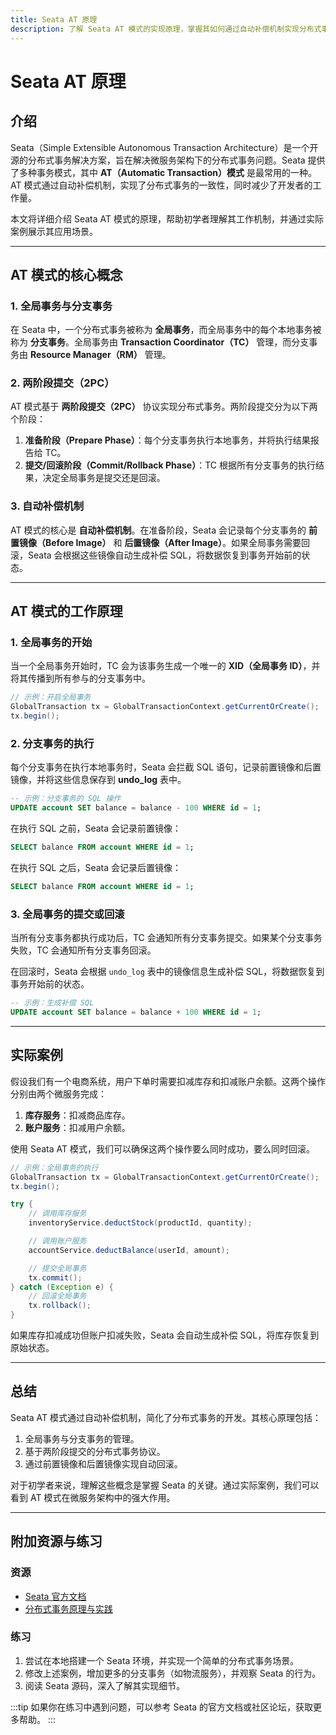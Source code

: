 ```yaml
---
title: Seata AT 原理
description: 了解 Seata AT 模式的实现原理，掌握其如何通过自动补偿机制实现分布式事务的一致性。
---
```


# Seata AT 原理

## 介绍

Seata（Simple Extensible Autonomous Transaction Architecture）是一个开源的分布式事务解决方案，旨在解决微服务架构下的分布式事务问题。Seata 提供了多种事务模式，其中 **AT（Automatic Transaction）模式** 是最常用的一种。AT 模式通过自动补偿机制，实现了分布式事务的一致性，同时减少了开发者的工作量。

本文将详细介绍 Seata AT 模式的原理，帮助初学者理解其工作机制，并通过实际案例展示其应用场景。

---

## AT 模式的核心概念

### 1. 全局事务与分支事务

在 Seata 中，一个分布式事务被称为 **全局事务**，而全局事务中的每个本地事务被称为 **分支事务**。全局事务由 **Transaction Coordinator（TC）** 管理，而分支事务由 **Resource Manager（RM）** 管理。

### 2. 两阶段提交（2PC）

AT 模式基于 **两阶段提交（2PC）** 协议实现分布式事务。两阶段提交分为以下两个阶段：

1. **准备阶段（Prepare Phase）**：每个分支事务执行本地事务，并将执行结果报告给 TC。
2. **提交/回滚阶段（Commit/Rollback Phase）**：TC 根据所有分支事务的执行结果，决定全局事务是提交还是回滚。

### 3. 自动补偿机制

AT 模式的核心是 **自动补偿机制**。在准备阶段，Seata 会记录每个分支事务的 **前置镜像（Before Image）** 和 **后置镜像（After Image）**。如果全局事务需要回滚，Seata 会根据这些镜像自动生成补偿 SQL，将数据恢复到事务开始前的状态。

---

## AT 模式的工作原理

### 1. 全局事务的开始

当一个全局事务开始时，TC 会为该事务生成一个唯一的 **XID（全局事务 ID）**，并将其传播到所有参与的分支事务中。

```java
// 示例：开启全局事务
GlobalTransaction tx = GlobalTransactionContext.getCurrentOrCreate();
tx.begin();
```

### 2. 分支事务的执行

每个分支事务在执行本地事务时，Seata 会拦截 SQL 语句，记录前置镜像和后置镜像，并将这些信息保存到 **undo_log** 表中。

```sql
-- 示例：分支事务的 SQL 操作
UPDATE account SET balance = balance - 100 WHERE id = 1;
```

在执行 SQL 之前，Seata 会记录前置镜像：

```sql
SELECT balance FROM account WHERE id = 1;
```

在执行 SQL 之后，Seata 会记录后置镜像：

```sql
SELECT balance FROM account WHERE id = 1;
```

### 3. 全局事务的提交或回滚

当所有分支事务都执行成功后，TC 会通知所有分支事务提交。如果某个分支事务失败，TC 会通知所有分支事务回滚。

在回滚时，Seata 会根据 `undo_log` 表中的镜像信息生成补偿 SQL，将数据恢复到事务开始前的状态。

```sql
-- 示例：生成补偿 SQL
UPDATE account SET balance = balance + 100 WHERE id = 1;
```

---

## 实际案例

假设我们有一个电商系统，用户下单时需要扣减库存和扣减账户余额。这两个操作分别由两个微服务完成：

1. **库存服务**：扣减商品库存。
2. **账户服务**：扣减用户余额。

使用 Seata AT 模式，我们可以确保这两个操作要么同时成功，要么同时回滚。

```java
// 示例：全局事务的执行
GlobalTransaction tx = GlobalTransactionContext.getCurrentOrCreate();
tx.begin();

try {
    // 调用库存服务
    inventoryService.deductStock(productId, quantity);

    // 调用账户服务
    accountService.deductBalance(userId, amount);

    // 提交全局事务
    tx.commit();
} catch (Exception e) {
    // 回滚全局事务
    tx.rollback();
}
```

如果库存扣减成功但账户扣减失败，Seata 会自动生成补偿 SQL，将库存恢复到原始状态。

---

## 总结

Seata AT 模式通过自动补偿机制，简化了分布式事务的开发。其核心原理包括：

1. 全局事务与分支事务的管理。
2. 基于两阶段提交的分布式事务协议。
3. 通过前置镜像和后置镜像实现自动回滚。

对于初学者来说，理解这些概念是掌握 Seata 的关键。通过实际案例，我们可以看到 AT 模式在微服务架构中的强大作用。

---

## 附加资源与练习

### 资源
- [Seata 官方文档](https://seata.io/zh-cn/docs/overview/what-is-seata.html)
- [分布式事务原理与实践](https://book.douban.com/subject/27665177/)

### 练习
1. 尝试在本地搭建一个 Seata 环境，并实现一个简单的分布式事务场景。
2. 修改上述案例，增加更多的分支事务（如物流服务），并观察 Seata 的行为。
3. 阅读 Seata 源码，深入了解其实现细节。

:::tip
如果你在练习中遇到问题，可以参考 Seata 的官方文档或社区论坛，获取更多帮助。
:::